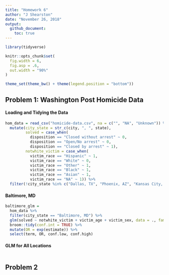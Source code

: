 ```yaml
---
title: "Homework 6"
author: "J Shearston"
date: "November 26, 2018"
output: 
  github_document:
    toc: true
---
```



```r

library(tidyverse)

knitr::opts_chunk$set(
  fig.width = 6,
  fig.asp = .6,
  out.width = "90%"
)

theme_set(theme_bw() + theme(legend.position = "bottom"))

```


## Problem 1: Washington Post Homicide Data

#### Loading and Tidying the Data 

```r

hom_data = read_csv("homicide-data.csv", na = c("", "NA", "Unknown")) %>%
  mutate(city_state = str_c(city, ", ", state),
         solved = case_when(
           disposition == "Closed without arrest" ~ 0, 
           disposition == "Open/No arrest" ~ 0, 
           disposition == "Closed by arrest" ~ 1),
         notwhite_victim = case_when(
           victim_race == "Hispanic" ~ 1,
           victim_race == "White" ~ 0,
           victim_race == "Other" ~ 1,
           victim_race == "Black" ~ 1,
           victim_race == "Asian" ~ 1,
           victim_race == "NA" ~ 1)) %>% 
  filter(!city_state %in% c("Dallas, TX", "Phoenix, AZ", "Kansas City, MO", "Tulsa, AL"))

```

#### Baltimore, MD

```r

baltimore_glm = 
  hom_data %>% 
  filter(city_state == "Baltimore, MD") %>% 
  glm(solved ~ notwhite_victim + victim_age + victim_sex, data = ., family = binomial()) %>%
  broom::tidy(conf.int = TRUE) %>% 
  mutate(OR = exp(estimate)) %>%
  select(term, OR, conf.low, conf.high) 

```

#### GLM for All Locations

```r




```


## Problem 2
